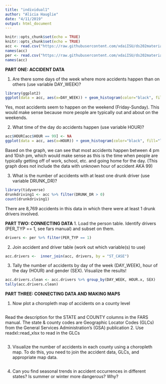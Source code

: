 ```yaml
---
title: "individual1"
author: "Alicia Hauglie"
date: "4/11/2019"
output: html_document
---
```


```r
knitr::opts_chunk$set(echo = TRUE)
knitr::opts_chunk$set(echo = TRUE)
acc <- read.csv("https://raw.githubusercontent.com/xdaiISU/ds202materials/master/hwlabs/fars2017/accident.csv", stringsAsFactors = FALSE)
names(acc)
per <- read.csv("https://raw.githubusercontent.com/xdaiISU/ds202materials/master/hwlabs/fars2017/person.csv", stringsAsFactors = FALSE)
names(acc)
```

**PART ONE: ACCIDENT DATA**


1. Are there some days of the week where more accidents happen than on others (use variable DAY_WEEK)?
```r
library(ggplot2)
ggplot(data = acc, aes(x=DAY_WEEK)) + geom_histogram(color="black", fill="salmon") + ylab("Total Accidents") + xlab("Day of the Week")+ scale_x_continuous(breaks=c(1, 2, 3, 4, 5, 6, 7),labels=c("Sunday", "Monday", "Tuesday", "Wednesday", "Thursday", "Friday", "Saturday"))+ggtitle("Accidents by Day of Week")
```

Yes, most accidents seem to happen on the weekend (Friday-Sunday). This would make sense because more people are typically out and about on the weekends. 


2. What time of the day do accidents happen (use variable HOUR)?
```r
acc$HOUR[acc$HOUR == 99] <- NA
ggplot(data = acc, aes(x=HOUR)) + geom_histogram(color="black", fill="lightgoldenrod2") + ylab("Number of Accidents") + xlab("Time of Day")+scale_x_continuous(breaks=c(0:23))+ggtitle("Accidents by Time of Day")
```

Based on the graph, we can see that most accidents happen between 4 pm and 10ish pm, which would make sense as this is the time when people are typically getting off of work, school, etc. and going home for the day. 
(This graph does not include the data with unknown hour of accident AKA 99)

3. What is the number of accidents with at least one drunk driver (use variable DRUNK_DR)?
```r
library(tidyverse)
drunkdriving1 <- acc %>% filter(DRUNK_DR > 0)
count(drunkdriving1)
```

There are 8,769 accidents in this data in which there were at least 1 drunk drivers involved. 



**PART TWO: CONNECTING DATA**
1. Load the person table. Identify drivers (PER_TYP == 1, see fars manual) and subset on them.
```r
drivers <- per %>% filter(PER_TYP == 1)
```
2. Join accident and driver table (work out which variable(s) to use)
```r
acc.drivers <-  inner_join(acc, drivers, by = "ST_CASE")
```

3. Tally the number of accidents by day of the week (DAY_WEEK), hour of the day (HOUR) and gender (SEX). Visualize the results!
```r
acc.drivers.clean <- acc.drivers %>% group_by(DAY_WEEK, HOUR.x, SEX) 
tally(acc.drivers.clean)
```

**PART THREE: CONNECTING DATA AND MAKING MAPS**

1. Now plot a choropleth map of accidents on a county level
```r


```
Read the description for the STATE and COUNTY columns in the FARS manual.
The state & county codes are Geographic Locator Codes (GLCs) from the General Services Administration’s (GSA) publication
2. Use readxl::read_xlsx to read in the GLCs
```r


```
3. Visualize the number of accidents in each county using a choropleth map. To do this, you need to join the accident data, GLCs, and appropriate map data.
```r


```
4. Can you find seasonal trends in accident occurrences in different states? Is summer or winter more dangerous? Why?
```r


```